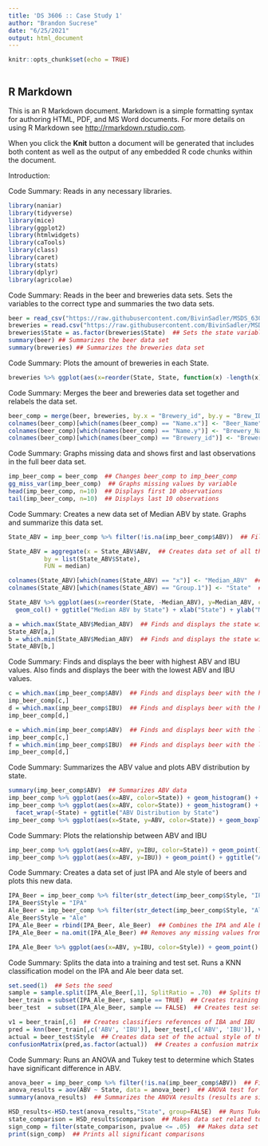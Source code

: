 ```yaml
---
title: 'DS 3606 :: Case Study 1'
author: "Brandon Sucrese"
date: "6/25/2021"
output: html_document
---
```


```r
knitr::opts_chunk$set(echo = TRUE)
```
```r
``` 
## R Markdown

This is an R Markdown document. Markdown is a simple formatting syntax for authoring HTML, PDF, and MS Word documents. For more details on using R Markdown see <http://rmarkdown.rstudio.com>.

When you click the **Knit** button a document will be generated that includes both content as well as the output of any embedded R code chunks within the document.


Introduction: 


Code Summary: Reads in any necessary libraries.
```r
library(naniar)
library(tidyverse)
library(mice)
library(ggplot2)
library(htmlwidgets)
library(caTools)
library(class)
library(caret)
library(stats)
library(dplyr)
library(agricolae)
```

Code Summary: Reads in the beer and breweries data sets. Sets the variables to the correct type and summaries the two data sets.
```r
beer = read_csv("https://raw.githubusercontent.com/BivinSadler/MSDS_6306_Doing-Data-Science/Master/Unit%208%20and%209%20Case%20Study%201/Beers.csv") 
breweries = read.csv("https://raw.githubusercontent.com/BivinSadler/MSDS_6306_Doing-Data-Science/Master/Unit%208%20and%209%20Case%20Study%201/Breweries.csv")
breweries$State = as.factor(breweries$State)  ## Sets the state variable to a factor
summary(beer) ## Summarizes the beer data set
summary(breweries) ## Summarizes the breweries data set
```

Code Summary: Plots the amount of breweries in each State.
```r
breweries %>% ggplot(aes(x=reorder(State, State, function(x) -length(x)))) + geom_bar() + ggtitle("Breweries by State") + xlab("States")
```

Code Summary: Merges the beer and breweries data set together and relabels the data set.
```r
beer_comp = merge(beer, breweries, by.x = "Brewery_id", by.y = "Brew_ID")  ## Merges the beer and breweries data sets
colnames(beer_comp)[which(names(beer_comp) == "Name.x")] <- "Beer_Name"  ## Renames column to Beer_Name
colnames(beer_comp)[which(names(beer_comp) == "Name.y")] <- "Brewery_Name"  ## Renames column to Brewery_Name
colnames(beer_comp)[which(names(beer_comp) == "Brewery_id")] <- "Brewery_ID"  ## Renames column to Brewery_ID
```

Code Summary: Graphs missing data and shows first and last observations in the full beer data set.
```r
imp_beer_comp = beer_comp  ## Changes beer_comp to imp_beer_comp
gg_miss_var(imp_beer_comp)  ## Graphs missing values by variable
head(imp_beer_comp, n=10)  ## Displays first 10 observations
tail(imp_beer_comp, n=10)  ## Displays last 10 observations
```

Code Summary: Creates a new data set of Median ABV by state. Graphs and summarize this data set.
```r
State_ABV = imp_beer_comp %>% filter(!is.na(imp_beer_comp$ABV))  ## Filters out any rows with missing values for ABV

State_ABV = aggregate(x = State_ABV$ABV,  ## Creates data set of all the states and their corresponding median ABV values
          by = list(State_ABV$State),
          FUN = median)

colnames(State_ABV)[which(names(State_ABV) == "x")] <- "Median_ABV"  ## Renames column to Median_ABV
colnames(State_ABV)[which(names(State_ABV) == "Group.1")] <- "State"  ## Renames column to State

State_ABV %>% ggplot(aes(x=reorder(State, -Median_ABV), y=Median_ABV, color=State)) +  ## Graphs Median ABV by State in order
  geom_col() + ggtitle("Median ABV by State") + xlab("State") + ylab("Median ABV")  

a = which.max(State_ABV$Median_ABV)  ## Finds and displays the state with the greatest median ABV
State_ABV[a,]
b = which.min(State_ABV$Median_ABV)  ## Finds and displays the state with the lowest median ABV
State_ABV[b,]
```

Code Summary: Finds and displays the beer with highest ABV and IBU values. Also finds and displays the beer with the lowest ABV and IBU values.
```r
c = which.max(imp_beer_comp$ABV)  ## Finds and displays beer with the highest ABV value
imp_beer_comp[c,]
d = which.max(imp_beer_comp$IBU)  ## Finds and displays beer with the highest IBU value
imp_beer_comp[d,]

e = which.min(imp_beer_comp$ABV)  ## Finds and displays beer with the lowest ABV value
imp_beer_comp[c,]
f = which.min(imp_beer_comp$IBU)  ## Finds and displays beer with the lowest IBU value
imp_beer_comp[d,]
```

Code Summary: Summarizes the ABV value and plots ABV distribution by state.
```r
summary(imp_beer_comp$ABV)  ## Summarizes ABV data
imp_beer_comp %>% ggplot(aes(x=ABV, color=State)) + geom_histogram() + ggtitle("ABV Distribution") ## Histogram plot of ABV distribution
imp_beer_comp %>% ggplot(aes(x=ABV, color=State)) + geom_histogram() +  ## Histogram plot of ABV distribution by state histogram
  facet_wrap(~State) + ggtitle("ABV Distribution by State")
imp_beer_comp %>% ggplot(aes(x=State, y=ABV, color=State)) + geom_boxplot() + ggtitle("ABV Distribution by State")  ## Boxplot of ABV distribution by state
```

Code Summary: Plots the relationship between ABV and IBU
```r
imp_beer_comp %>% ggplot(aes(x=ABV, y=IBU, color=State)) + geom_point() + ggtitle("ABV vs IBU")  ## Scatter plot comparing ABV and IBU (Points colored by state)
imp_beer_comp %>% ggplot(aes(x=ABV, y=IBU)) + geom_point() + ggtitle("ABV vs IBU") + geom_smooth(method = "lm") ## Scatter plot comparing ABV and IBU with a linear regression line
```

Code Summary: Creates a data set of just IPA and Ale style of beers and plots this new data.
```r
IPA_Beer = imp_beer_comp %>% filter(str_detect(imp_beer_comp$Style, "IPA"))  ## Creates data set of just IPA beers
IPA_Beer$Style = "IPA"
Ale_Beer = imp_beer_comp %>% filter(str_detect(imp_beer_comp$Style, "Ale"))  ## Creates data set of just Ale beers
Ale_Beer$Style = "Ale"
IPA_Ale_Beer = rbind(IPA_Beer, Ale_Beer)  ## Combines the IPA and Ale beer data sets together
IPA_Ale_Beer = na.omit(IPA_Ale_Beer) ## Removes any missing values from the data set

IPA_Ale_Beer %>% ggplot(aes(x=ABV, y=IBU, color=Style)) + geom_point() + ggtitle("ABV vs IBU") ## Scatter plot of IBU and ABV, style of Beers are colored
```

Code Summary: Splits the data into a training and test set. Runs a KNN classification model on the IPA and Ale beer data set.
```r
set.seed(1)  ## Sets the seed
sample = sample.split(IPA_Ale_Beer[,1], SplitRatio = .70)  ## Splits the data using 30/70 ratio
beer_train = subset(IPA_Ale_Beer, sample == TRUE)  ## Creates training set
beer_test  = subset(IPA_Ale_Beer, sample == FALSE)  ## Creates test set

v1 = beer_train[,6]  ## Creates classifiers references of IBA and IBU
pred = knn(beer_train[,c('ABV', 'IBU')], beer_test[,c('ABV', 'IBU')], v1, k=2, prob = TRUE)  ## Creates data set of predictions using the KNN model for the style of beers (IPA vs Ale)
actual = beer_test$Style  ## Creates data set of the actual style of the beers
confusionMatrix(pred,as.factor(actual))  ## Creates a confusion matrix of the predicted and actual style of the beers
```

Code Summary: Runs an ANOVA and Tukey test to determine which States have significant difference in ABV.
```r
anova_beer = imp_beer_comp %>% filter(!is.na(imp_beer_comp$ABV))  ## Filters out all NA values in ABV
anova_results = aov(ABV ~ State, data = anova_beer)  ## ANOVA test for ABV between all States
summary(anova_results)  ## Summarizes the ANOVA results (results are significant)

HSD_results<-HSD.test(anova_results,"State", group=FALSE)  ## Runs Tukey pairwise comparison test
state_comparison = HSD_results$comparison  ## Makes data set related to comparisons including pvalues
sign_comp = filter(state_comparison, pvalue <= .05)  ## Makes data set of only comparison at are significant (pvalues <= 0.5)
print(sign_comp)  ## Prints all significant comparisons
```

